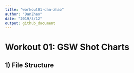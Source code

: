 ```yaml
---
title: "workout01-dan-zhao"
author: "DanZhao"
date: "2019/3/12"
output: github_document
---
```

# Workout 01: GSW Shot Charts
## 1) File Structure
